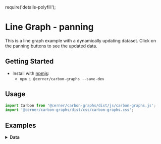 require('details-polyfill');

# Line Graph - panning

This is a line graph example with a dynamically updating dataset.  Click on the panning buttons to see the updated data.

## Getting Started

- Install with [npmjs](https://www.npmjs.com):
  - `npm i @cerner/carbon-graphs --save-dev`

## Usage
```js
import Carbon from '@cerner/carbon-graphs/dist/js/carbon-graphs.js';
import '@cerner/carbon-graphs/dist/css/carbon-graphs.css';
```

## Examples
<LineGraphPanning />

<details>
<summary style={{ fontSize: 24 }}>
<b>Data</b>
</summary>

### Graph Config object
<GraphConfig />

### Data object
#### Initial data
<initialData />

#### Updated data
<updatedData />
</details>
